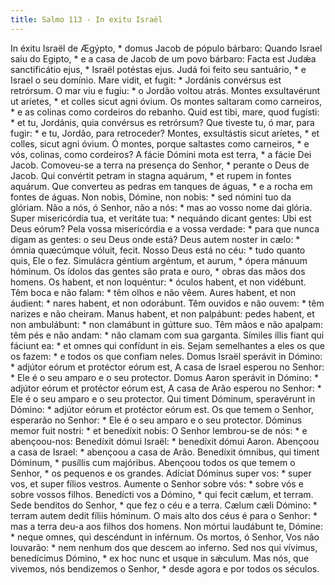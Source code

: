 ```yaml
---
title: Salmo 113 - In exitu Israël
---
```


<div class="grid grid-cols-2 gap-5">
  <span class="col-6 dropcaps text-justify">
    In éxitu Israël de Ægýpto, * domus Jacob de pópulo bárbaro:
  </span>
  <span class="col-6 dropcaps text-justify">
    Quando Israel saiu do Egipto, * e a casa de Jacob de um povo bárbaro:
  </span>
  <span class="col-6 text-justify">
    Facta est Judǽa sanctificátio ejus, * Israël potéstas ejus.
  </span>
  <span class="col-6 text-justify">
    Judá foi feito seu santuário, * e Israel o seu domínio.
  </span>
  <span class="col-6 text-justify">
    Mare vidit, et fugit: * Jordánis convérsus est retrórsum.
  </span>
  <span class="col-6 text-justify">
    O mar viu e fugiu: * o Jordão voltou atrás.
  </span>
  <span class="col-6 text-justify">
    Montes exsultavérunt ut aríetes, * et colles sicut agni óvium.
  </span>
  <span class="col-6 text-justify">
    Os montes saltaram como carneiros, * e as colinas como cordeiros do rebanho.
  </span>
  <span class="col-6 text-justify">
    Quid est tibi, mare, quod fugísti: * et tu, Jordánis, quia convérsus es
    retrórsum?
  </span>
  <span class="col-6 text-justify">
    Que tiveste tu, ó mar, para fugir: * e tu, Jordão, para retroceder?
  </span>
  <span class="col-6 text-justify">
    Montes, exsultástis sicut aríetes, * et colles, sicut agni óvium.
  </span>
  <span class="col-6 text-justify">
    Ó montes, porque saltastes como carneiros, * e vós, colinas, como cordeiros?
  </span>
  <span class="col-6 text-justify">
    A fácie Dómini mota est terra, * a fácie Dei Jacob.
  </span>
  <span class="col-6 text-justify">
    Comoveu-se a terra na presença do Senhor, * perante o Deus de Jacob.
  </span>
  <span class="col-6 text-justify">
    Qui convértit petram in stagna aquárum, * et rupem in fontes aquárum.
  </span>
  <span class="col-6 text-justify">
    Que converteu as pedras em tanques de águas, * e a rocha em fontes de águas.
  </span>
  <span class="col-6 text-justify">
    Non nobis, Dómine, non nobis: * sed nómini tuo da glóriam.
  </span>
  <span class="col-6 text-justify">
    Não a nós, ó Senhor, não a nós: * mas ao vosso nome dai glória.
  </span>
  <span class="col-6 text-justify">
    Super misericórdia tua, et veritáte tua: * nequándo dicant gentes: Ubi est
    Deus eórum?
  </span>
  <span class="col-6 text-justify">
    Pela vossa misericórdia e a vossa verdade: * para que nunca digam as gentes:
    o seu Deus onde está?
  </span>
  <span class="col-6 text-justify">
    Deus autem noster in cælo: * ómnia quæcúmque vóluit, fecit.
  </span>
  <span class="col-6 text-justify">
    Nosso Deus está no céu: * tudo quanto quis, Ele o fez.
  </span>
  <span class="col-6 text-justify">
    Simulácra géntium argéntum, et aurum, * ópera mánuum hóminum.
  </span>
  <span class="col-6 text-justify">
    Os ídolos das gentes são prata e ouro, * obras das mãos dos homens.
  </span>
  <span class="col-6 text-justify">
    Os habent, et non loquéntur: * óculos habent, et non vidébunt.
  </span>
  <span class="col-6 text-justify">
    Têm boca e não falam: * têm olhos e não vêem.
  </span>
  <span class="col-6 text-justify">
    Aures habent, et non áudient: * nares habent, et non odorábunt.
  </span>
  <span class="col-6 text-justify">
    Têm ouvidos e não ouvem: * têm narizes e não cheiram.
  </span>
  <span class="col-6 text-justify">
    Manus habent, et non palpábunt: pedes habent, et non ambulábunt: * non
    clamábunt in gútture suo.
  </span>
  <span class="col-6 text-justify">
    Têm mãos e não apalpam: têm pés e não andam: * não clamam com sua garganta.
  </span>
  <span class="col-6 text-justify">
    Símiles illis fiant qui fáciunt ea: * et omnes qui confídunt in eis.
  </span>
  <span class="col-6 text-justify">
    Sejam semelhantes a eles os que os fazem: * e todos os que confiam neles.
  </span>
  <span class="col-6 text-justify">
    Domus Israël sperávit in Dómino: * adjútor eórum et protéctor eórum est,
  </span>
  <span class="col-6 text-justify">
    A casa de Israel esperou no Senhor: * Ele é o seu amparo e o seu protector.
  </span>
  <span class="col-6 text-justify">
    Domus Aaron sperávit in Dómino: * adjútor eórum et protéctor eórum est,
  </span>
  <span class="col-6 text-justify">
    A casa de Arão esperou no Senhor: * Ele é o seu amparo e o seu protector.
  </span>
  <span class="col-6 text-justify">
    Qui timent Dóminum, speravérunt in Dómino: * adjútor eórum et protéctor
    eórum est.
  </span>
  <span class="col-6 text-justify">
    Os que temem o Senhor, esperarão no Senhor: * Ele é o seu amparo e o seu
    protector.
  </span>
  <span class="col-6 text-justify">
    Dóminus memor fuit nostri: * et benedíxit nobis:
  </span>
  <span class="col-6 text-justify">
    O Senhor lembrou-se de nós: * e abençoou-nos:
  </span>
  <span class="col-6 text-justify">
    Benedíxit dómui Israël: * benedíxit dómui Aaron.
  </span>
  <span class="col-6 text-justify">
    Abençoou a casa de Israel: * abençoou a casa de Arão.
  </span>
  <span class="col-6 text-justify">
    Benedíxit ómnibus, qui timent Dóminum, * pusíllis cum majóribus.
  </span>
  <span class="col-6 text-justify">
    Abençoou todos os que temem o Senhor, * os pequenos e os grandes.
  </span>
  <span class="col-6 text-justify">
    Adíciat Dóminus super vos: * super vos, et super fílios vestros.
  </span>
  <span class="col-6 text-justify">
    Aumente o Senhor sobre vós: * sobre vós e sobre vossos filhos.
  </span>
  <span class="col-6 text-justify">
    Benedícti vos a Dómino, * qui fecit cælum, et terram.
  </span>
  <span class="col-6 text-justify">
    Sede benditos do Senhor, * que fez o céu e a terra.
  </span>
  <span class="col-6 text-justify">
    Cælum cæli Dómino: * terram autem dedit fíliis hóminum.
  </span>
  <span class="col-6 text-justify">
    O mais alto dos céus é para o Senhor: * mas a terra deu-a aos filhos dos
    homens.
  </span>
  <span class="col-6 text-justify">
    Non mórtui laudábunt te, Dómine: * neque omnes, qui descéndunt in inférnum.
  </span>
  <span class="col-6 text-justify">
    Os mortos, ó Senhor, Vos não louvarão: * nem nenhum dos que descem ao
    inferno.
  </span>
  <span class="col-6 text-justify">
    Sed nos qui vívimus, benedícimus Dómino, * ex hoc nunc et usque in sǽculum.
  </span>
  <span class="col-6 text-justify">
    Mas nós, que vivemos, nós bendizemos o Senhor, * desde agora e por todos os
    séculos.
  </span>
</div>
